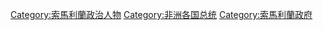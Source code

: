 [[Category:索馬利蘭政治人物|Category:索馬利蘭政治人物]]
[[Category:非洲各国总统|Category:非洲各国总统]]
[[Category:索馬利蘭政府|Category:索馬利蘭政府]]